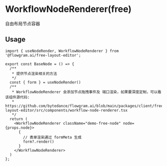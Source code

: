 # WorkflowNodeRenderer(free)

自由布局节点容器

## Usage

```tsx pure
import { useNodeRender, WorkflowNodeRenderer } from '@flowgram.ai/free-layout-editor';

export const BaseNode = () => {
  /**
   * 提供节点渲染相关的方法
   */
  const { form } = useNodeRender()
  /**
   * WorkflowNodeRenderer 会添加节点拖拽事件及 端口渲染，如果要深度定制，可以看该组件源代码:
   * https://github.com/bytedance/flowgram.ai/blob/main/packages/client/free-layout-editor/src/components/workflow-node-renderer.tsx
   */
  return (
    <WorkflowNodeRenderer className="demo-free-node" node={props.node}>
      {
        // 表单渲染通过 formMeta 生成
        form?.render()
      }
    </WorkflowNodeRenderer>
  )
};
```
